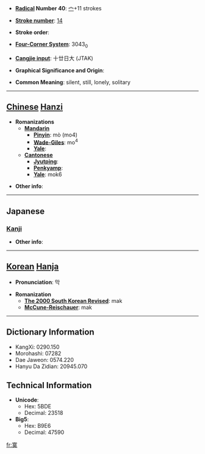 * '''[[Wiktionary:Chinese radical index| Radical]] Number 40''': [[Wiktionary:Chinese radical index 宀|宀]]+11 strokes

* '''[[Wiktionary:Chinese total strokes index|Stroke number]]''': [[Wiktionary:Chinese total strokes index 14|14]]

* '''Stroke order''': 

* '''[[Wiktionary:Chinese four corner index|Four-Corner System]]''': 3043<sub>0</sub>

* '''[[Wiktionary:Chinese Cangjie index|Cangjie input]]''': 十廿日大 (JTAK)

* '''Graphical Significance and Origin''': 

* '''Common Meaning''': silent, still, lonely, solitary

----

== [[Chinese]] [[Hanzi]] ==

* '''Romanizations'''
** '''[[Mandarin]]'''
*** '''[[Pinyin]]''': mò (mo4)
*** '''[[Wade-Giles]]''': mo<sup>4</sup>
*** '''[[Yale]]''': 
** '''[[Cantonese]]'''
*** '''[[Jyutping]]''':
*** '''[[Penkyamp]]''': 
*** '''[[Yale]]''': mok6

* '''Other info''': 

----

==Japanese==
===[[Kanji]]===
{{kanji|on readings=[[ばく]] (baku), [[まく]] (maku)
|kun readings=[[さびしい]] (sabishii)
}}

* '''Other info''':  

----

== [[Korean]] [[Hanja]] ==

* '''Pronunciation''': 막

* '''Romanization'''
** '''[[The 2000 South Korean Revised Romanization|The 2000 South Korean Revised]]''': mak
** '''[[McCune-Reischauer]]''': mak

----

== Dictionary Information ==

* KangXi: 0290.150
* Morohashi: 07282
* Dae Jaweon: 0574.220
* Hanyu Da Zidian: 20945.070

== Technical Information ==

* '''Unicode''':
** Hex: 5BDE
** Decimal: 23518
* '''Big5''':
** Hex: B9E6
** Decimal: 47590

[[fr:寞]]